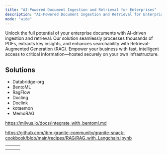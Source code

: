 ```yaml
---
title: "AI-Powered Document Ingestion and Retrieval for Enterprises"
description: "AI-Powered Document Ingestion and Retrieval for Enterprises"
mode: "wide"
---
```


Unlock the full potential of your enterprise documents with AI-driven ingestion and retrieval. Our solution seamlessly processes thousands of PDFs, extracts key insights, and enhances searchability with Retrieval-Augmented Generation (RAG). Empower your business with fast, intelligent access to critical information—hosted securely on your own infrastructure.

## Solutions

- Databridge-org
- BentoML
- RagFlow
- Docling
- Doclink
- kotaemon
- MemoRAG

https://milvus.io/docs/integrate_with_bentoml.md

https://github.com/ibm-granite-community/granite-snack-cookbook/blob/main/recipes/RAG/RAG_with_Langchain.ipynb

| | | |
| --- | --- | --- |
| | | |
| | | |